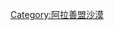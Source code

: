 {{Navbox
| title  = [[阿拉善盟]][[荒漠]]（自西向东）
| navbar = 
| style  = 
| name   = 阿拉善盟沙漠
| list1  = [[中央戈壁]] - [[吉格德查干戈壁]] - [[巴丹吉林沙漠]] - [[腾格里沙漠]] - [[亚玛雷克沙漠]] - [[乌兰布和沙漠]]
}}<includeonly>
[[Category:阿拉善盟沙漠]]
</includeonly>